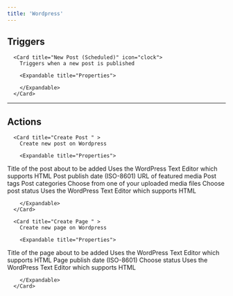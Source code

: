 ```yaml
---
title: 'Wordpress'
---
```


## Triggers


      <Card title="New Post (Scheduled)" icon="clock">
        Triggers when a new post is published

        <Expandable title="Properties">
          
<ResponseField name="Authors"  type="Dropdown">

</ResponseField>
              
        </Expandable>
      </Card>
  

---

## Actions


      <Card title="Create Post " >
        Create new post on Wordpress

        <Expandable title="Properties">
          
<ResponseField name="Title" required type="Short_text">
Title of the post about to be added
</ResponseField>
            
<ResponseField name="Content" required type="Long_text">
Uses the WordPress Text Editor which supports HTML
</ResponseField>
            
<ResponseField name="Slug"  type="Short_text">

</ResponseField>
            
<ResponseField name="Date"  type="Short_text">
Post publish date (ISO-8601)
</ResponseField>
            
<ResponseField name="Featured Media (URL)"  type="File">
URL of featured media
</ResponseField>
            
<ResponseField name="Tags"  type="Multi_select_dropdown">
Post tags
</ResponseField>
            
<ResponseField name="Categories"  type="Multi_select_dropdown">
Post categories
</ResponseField>
            
<ResponseField name="Featured Media (image)"  type="Dropdown">
Choose from one of your uploaded media files
</ResponseField>
            
<ResponseField name="Status"  type="Static_dropdown">
Choose post status
</ResponseField>
            
<ResponseField name="Excerpt"  type="Long_text">
Uses the WordPress Text Editor which supports HTML
</ResponseField>
            
<ResponseField name="Enable Comments"  type="Checkbox">

</ResponseField>
            
<ResponseField name="Open to Pinging"  type="Checkbox">

</ResponseField>
              
        </Expandable>
      </Card>
  
      <Card title="Create Page " >
        Create new page on Wordpress

        <Expandable title="Properties">
          
<ResponseField name="Title" required type="Short_text">
Title of the page about to be added
</ResponseField>
            
<ResponseField name="Content" required type="Long_text">
Uses the WordPress Text Editor which supports HTML
</ResponseField>
            
<ResponseField name="Slug"  type="Short_text">

</ResponseField>
            
<ResponseField name="Date"  type="Short_text">
Page publish date (ISO-8601)
</ResponseField>
            
<ResponseField name="Status"  type="Static_dropdown">
Choose status
</ResponseField>
            
<ResponseField name="Excerpt"  type="Long_text">
Uses the WordPress Text Editor which supports HTML
</ResponseField>
            
<ResponseField name="Enable Comments"  type="Checkbox">

</ResponseField>
            
<ResponseField name="Open to Pinging"  type="Checkbox">

</ResponseField>
              
        </Expandable>
      </Card>
  
